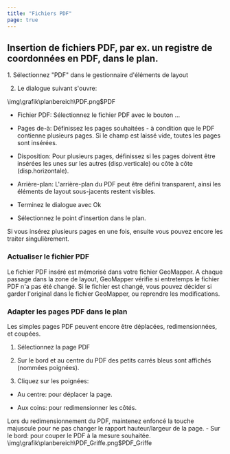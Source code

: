 ```yaml
---
title: "Fichiers PDF"
page: true
---
```

## <GeoMapper>Insertion de fichiers PDF, par ex. un registre de coordonn&#233;es en PDF, dans le plan.</GeoMapper> 

<GeoMapper>
1. S&#233;lectionnez &quot;PDF&quot; dans le gestionnaire d&#39;&#233;l&#233;ments de layout


2. Le dialogue suivant s&#39;ouvre:





<Image>\img\grafik\planbereich\PDF.png$PDF</Image>

- <Bold> Fichier PDF: </Bold>  S&#233;lectionnez le fichier PDF avec le bouton <Border>...</Border> 
- <Bold> Pages de-&#224;: </Bold>  D&#233;finissez les pages souhait&#233;es - &#224; condition que le PDF contienne plusieurs pages. Si le champ est laiss&#233; vide, toutes les pages sont ins&#233;r&#233;es.


- <Bold> Disposition: </Bold>  Pour plusieurs pages, d&#233;finissez si les pages doivent &#234;tre ins&#233;r&#233;es les unes sur les autres (disp.verticale) ou c&#244;te &#224; c&#244;te (disp.horizontale).


- <Bold> Arri&#232;re-plan: </Bold>  L&#39;arri&#232;re-plan du PDF peut &#234;tre d&#233;fini transparent, ainsi les &#233;l&#233;ments de layout sous-jacents restent visibles.




- Terminez le dialogue avec <Border>Ok</Border> 
- S&#233;lectionnez le point d&#39;insertion dans le plan.






<Success>
Si vous ins&#233;rez plusieurs pages en une fois, ensuite vous pouvez encore les traiter singuli&#232;rement.
</Success>


### Actualiser le fichier PDF
Le fichier PDF ins&#233;r&#233; est m&#233;moris&#233; dans votre fichier GeoMapper. A chaque passage dans la zone de layout, GeoMapper v&#233;rifie si entretemps le fichier PDF n&#39;a pas &#233;t&#233; chang&#233;. Si le fichier est chang&#233;, vous pouvez d&#233;cider si garder l&#39;original dans le fichier GeoMapper, ou reprendre les modifications.

### Adapter les pages PDF dans le plan
Les simples pages PDF peuvent encore &#234;tre d&#233;plac&#233;es, redimensionn&#233;es, et coup&#233;es.

1. S&#233;lectionnez la page PDF

2. Sur le bord et au centre du PDF des petits carr&#233;s bleus sont affich&#233;s (nomm&#233;es poign&#233;es).

3. Cliquez sur les poign&#233;es:

- Au centre: pour d&#233;placer la page.

- Aux coins: pour redimensionner les c&#244;t&#233;s. 


<Success>
Lors du redimensionnement du PDF, maintenez enfonc&#233; la touche majuscule pour ne pas changer le rapport hauteur/largeur de la page.

</Success>
- Sur le bord: pour couper le PDF &#224; la mesure souhait&#233;e.<Image>\img\grafik\planbereich\PDF_Griffe.png$PDF_Griffe</Image>
</GeoMapper>

